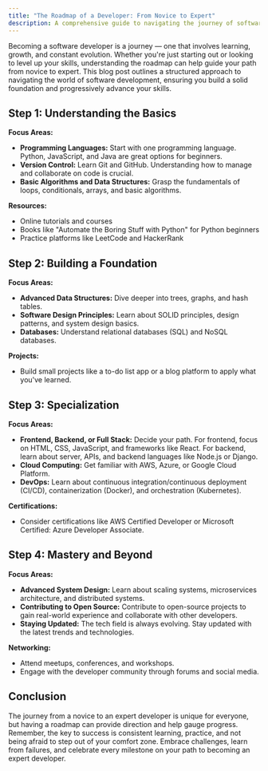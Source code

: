 ```yaml
---
title: "The Roadmap of a Developer: From Novice to Expert"
description: A comprehensive guide to navigating the journey of software development, from the basics to advanced mastery.
---
```


Becoming a software developer is a journey — one that involves learning, growth, and constant evolution. Whether you're just starting out or looking to level up your skills, understanding the roadmap can help guide your path from novice to expert. This blog post outlines a structured approach to navigating the world of software development, ensuring you build a solid foundation and progressively advance your skills.

## Step 1: Understanding the Basics

**Focus Areas:**

- **Programming Languages:** Start with one programming language. Python, JavaScript, and Java are great options for beginners.
- **Version Control:** Learn Git and GitHub. Understanding how to manage and collaborate on code is crucial.
- **Basic Algorithms and Data Structures:** Grasp the fundamentals of loops, conditionals, arrays, and basic algorithms.

**Resources:**

- Online tutorials and courses
- Books like "Automate the Boring Stuff with Python" for Python beginners
- Practice platforms like LeetCode and HackerRank

## Step 2: Building a Foundation

**Focus Areas:**

- **Advanced Data Structures:** Dive deeper into trees, graphs, and hash tables.
- **Software Design Principles:** Learn about SOLID principles, design patterns, and system design basics.
- **Databases:** Understand relational databases (SQL) and NoSQL databases.

**Projects:**

- Build small projects like a to-do list app or a blog platform to apply what you've learned.

## Step 3: Specialization

**Focus Areas:**

- **Frontend, Backend, or Full Stack:** Decide your path. For frontend, focus on HTML, CSS, JavaScript, and frameworks like React. For backend, learn about server, APIs, and backend languages like Node.js or Django.
- **Cloud Computing:** Get familiar with AWS, Azure, or Google Cloud Platform.
- **DevOps:** Learn about continuous integration/continuous deployment (CI/CD), containerization (Docker), and orchestration (Kubernetes).

**Certifications:**

- Consider certifications like AWS Certified Developer or Microsoft Certified: Azure Developer Associate.

## Step 4: Mastery and Beyond

**Focus Areas:**

- **Advanced System Design:** Learn about scaling systems, microservices architecture, and distributed systems.
- **Contributing to Open Source:** Contribute to open-source projects to gain real-world experience and collaborate with other developers.
- **Staying Updated:** The tech field is always evolving. Stay updated with the latest trends and technologies.

**Networking:**

- Attend meetups, conferences, and workshops.
- Engage with the developer community through forums and social media.

## Conclusion

The journey from a novice to an expert developer is unique for everyone, but having a roadmap can provide direction and help gauge progress. Remember, the key to success is consistent learning, practice, and not being afraid to step out of your comfort zone. Embrace challenges, learn from failures, and celebrate every milestone on your path to becoming an expert developer.

